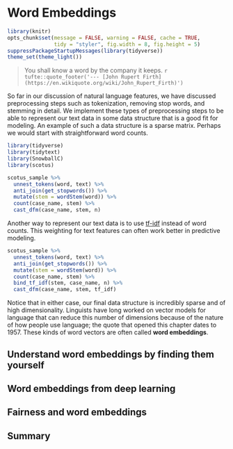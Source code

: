 # Word Embeddings {#embeddings}

```r
library(knitr)
opts_chunk$set(message = FALSE, warning = FALSE, cache = TRUE, 
               tidy = "styler", fig.width = 8, fig.height = 5)
suppressPackageStartupMessages(library(tidyverse))
theme_set(theme_light())
``` 

> You shall know a word by the company it keeps.
> `r tufte::quote_footer('--- [John Rupert Firth](https://en.wikiquote.org/wiki/John_Rupert_Firth)')`

So far in our discussion of natural language features, we have discussed preprocessing steps such as tokenization, removing stop words, and stemming in detail. We implement these types of preprocessing steps to be able to represent our text data in some data structure that is a good fit for modeling. An example of such a data structure is a sparse matrix. Perhaps we would start with straightforward word counts.

```r
library(tidyverse)
library(tidytext)
library(SnowballC)
library(scotus)

scotus_sample %>% 
  unnest_tokens(word, text) %>%  
  anti_join(get_stopwords()) %>%  
  mutate(stem = wordStem(word)) %>% 
  count(case_name, stem) %>%  
  cast_dfm(case_name, stem, n)
```

Another way to represent our text data is to use [tf-idf](https://www.tidytextmining.com/tfidf.html) instead of word counts. This weighting for text features can often work better in predictive modeling.

```r
scotus_sample %>% 
  unnest_tokens(word, text) %>% 
  anti_join(get_stopwords()) %>%  
  mutate(stem = wordStem(word)) %>% 
  count(case_name, stem) %>%  
  bind_tf_idf(stem, case_name, n) %>% 
  cast_dfm(case_name, stem, tf_idf)
```

Notice that in either case, our final data structure is incredibly sparse and of high dimensionality. Linguists have long worked on vector models for language that can reduce this number of dimensions because of the nature of how people use language; the quote that opened this chapter dates to 1957. These kinds of word vectors are often called **word embeddings**.

## Understand word embeddings by finding them yourself

## Word embeddings from deep learning

## Fairness and word embeddings

## Summary


